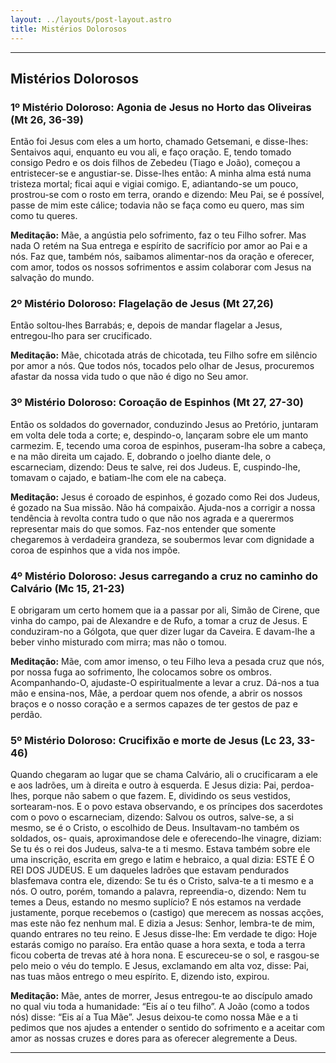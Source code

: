 ```yaml
---
layout: ../layouts/post-layout.astro
title: Mistérios Dolorosos
---
```



<Start />

---

## Mistérios Dolorosos

### 1º Mistério Doloroso: Agonia de Jesus no Horto das Oliveiras (Mt 26, 36-39)

Então foi Jesus com eles a um horto, chamado Getsemani, e disse-lhes: Sentaivos aqui, enquanto eu vou ali, e faço oração. E, tendo tomado consigo Pedro e os dois filhos de Zebedeu (Tiago e João), começou a entristecer-se e angustiar-se. Disse-lhes então: A minha alma está numa tristeza mortal; ficai aqui e vigiai comigo. E, adiantando-se um pouco, prostrou-se com o rosto em terra, orando e dizendo: Meu Pai, se é possível, passe de mim este cálice; todavia não se faça como eu quero, mas sim como tu queres.

**Meditação:** Mãe, a angústia pelo sofrimento, faz o teu Filho sofrer. Mas nada O retém na Sua entrega e espírito de sacrifício por amor ao Pai e a nós. Faz que, também nós, saibamos alimentar-nos da oração e oferecer, com amor, todos os nossos sofrimentos e assim colaborar com Jesus na salvação do mundo.

<RezasMisterios />

### 2º Mistério Doloroso: Flagelação de Jesus (Mt 27,26)

Então soltou-lhes Barrabás; e, depois de mandar flagelar a Jesus, entregou-lho para ser crucificado.

**Meditação:** Mãe, chicotada atrás de chicotada, teu Filho sofre em silêncio por amor a nós. Que todos nós, tocados pelo olhar de Jesus, procuremos afastar da nossa vida tudo o que não é digo no Seu amor.

<RezasMisterios />

### 3º Mistério Doloroso: Coroação de Espinhos (Mt 27, 27-30)

Então os soldados do governador, conduzindo Jesus ao Pretório, juntaram em volta dele toda a corte; e, despindo-o, lançaram sobre ele um manto carmezim. E, tecendo uma coroa de espinhos, puseram-lha sobre a cabeça, e na mão direita um cajado. E, dobrando o joelho diante dele, o escarneciam, dizendo: Deus te salve, rei dos Judeus. E, cuspindo-lhe, tomavam o cajado, e batiam-lhe com ele na cabeça.

**Meditação:** Jesus é coroado de espinhos, é gozado como Rei dos Judeus, é gozado na Sua missão. Não há compaixão. Ajuda-nos a corrigir a nossa tendência à revolta contra tudo o que não nos agrada e a querermos representar mais do que somos. Faz-nos entender que somente chegaremos à verdadeira grandeza, se soubermos levar com dignidade a coroa de espinhos que a vida nos impõe.

<RezasMisterios />

### 4º Mistério Doloroso: Jesus carregando a cruz no caminho do Calvário (Mc 15, 21-23)

E obrigaram um certo homem que ia a passar por ali, Simão de Cirene, que vinha do campo, pai de Alexandre e de Rufo, a tomar a cruz de Jesus. E conduziram-no a Gólgota, que quer dizer lugar da Caveira. E davam-lhe a beber vinho misturado com mirra; mas não o tomou.

**Meditação:** Mãe, com amor imenso, o teu Filho leva a pesada cruz que nós, por nossa fuga ao sofrimento, lhe colocamos sobre os ombros. Acompanhando-O, ajudaste-O espiritualmente a levar a cruz. Dá-nos a tua mão e ensina-nos, Mãe, a perdoar quem nos ofende, a abrir os nossos braços e o nosso coração e a sermos capazes de ter gestos de paz e perdão.

<RezasMisterios />

### 5º Mistério Doloroso: Crucifixão e morte de Jesus (Lc 23, 33-46)

Quando chegaram ao lugar que se chama Calvário, ali o crucificaram a ele e aos ladrões, um à direita e outro à esquerda. E Jesus dizia: Pai, perdoa-lhes, porque não sabem o que fazem. E, dividindo os seus vestidos, sortearam-nos. E o povo estava observando, e os príncipes dos sacerdotes com o povo o escarneciam, dizendo: Salvou os outros, salve-se, a si mesmo, se é o Cristo, o escolhido de Deus. Insultavam-no também os soldados, os- quais, aproximandose dele e oferecendo-lhe vinagre, diziam: Se tu és o rei dos Judeus, salva-te a ti mesmo. Estava também sobre ele uma inscrição, escrita em grego e latim e hebraico, a qual dizia: ESTE É O REI DOS JUDEUS. E um daqueles ladrões que estavam pendurados blasfemava contra ele, dizendo: Se tu és o Cristo, salva-te a ti mesmo e a nós. O outro, porém, tomando a palavra, repreendia-o, dizendo: Nem tu temes a Deus, estando no mesmo suplício? E nós estamos na verdade justamente, porque recebemos o (castigo) que merecem as nossas acções, mas este não fez nenhum mal. E dizia a Jesus: Senhor, lembra-te de mim, quando entrares no teu reino. E Jesus disse-lhe: Em verdade te digo: Hoje estarás comigo no paraíso. Era então quase a hora sexta, e toda a terra ficou coberta de trevas até à hora nona. E escureceu-se o sol, e rasgou-se pelo meio o véu do templo. E Jesus, exclamando em alta voz, disse: Pai, nas tuas mãos entrego o meu espírito. E, dizendo isto, expirou.

**Meditação:** Mãe, antes de morrer, Jesus entregou-te ao discípulo amado no qual viu toda a humanidade: “Eis aí o teu filho”. A João (como a todos nós) disse: “Eis aí a Tua Mãe”. Jesus deixou-te como nossa Mãe e a ti pedimos que nos ajudes a entender o sentido do sofrimento e a aceitar com amor as nossas cruzes e dores para as oferecer alegremente a Deus.

<RezasMisterios />

---

<End />
